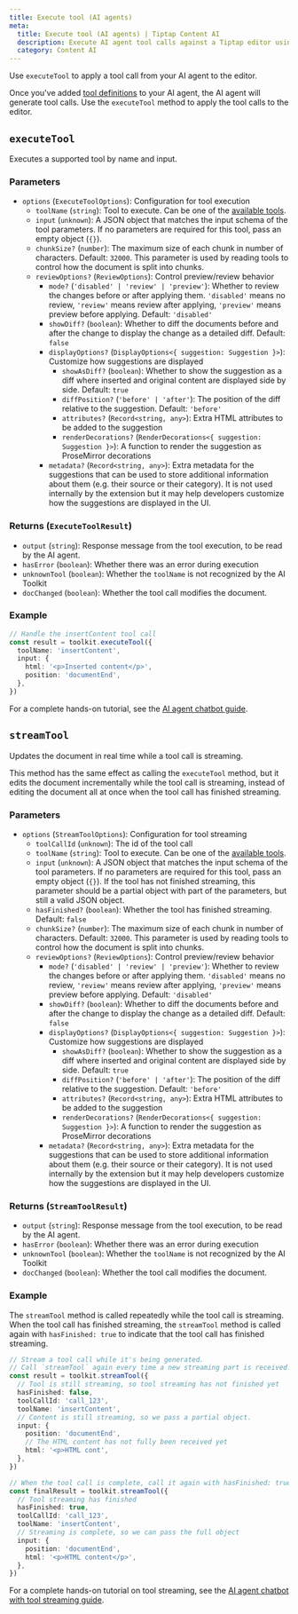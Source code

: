```yaml
---
title: Execute tool (AI agents)
meta:
  title: Execute tool (AI agents) | Tiptap Content AI
  description: Execute AI agent tool calls against a Tiptap editor using the AI Toolkit.
  category: Content AI
---
```


Use `executeTool` to apply a tool call from your AI agent to the editor.

Once you've added [tool definitions](/content-ai/capabilities/ai-toolkit/tools/ai-sdk) to your AI agent, the AI agent will generate tool calls. Use the `executeTool` method to apply the tool calls to the editor.

## `executeTool`

Executes a supported tool by name and input.

### Parameters

- `options` (`ExecuteToolOptions`): Configuration for tool execution
  - `toolName` (`string`): Tool to execute. Can be one of the [available tools](/content-ai/capabilities/ai-toolkit/tools/available-tools).
  - `input` (`unknown`): A JSON object that matches the input schema of the tool parameters. If no parameters are required for this tool, pass an empty object (`{}`).
  - `chunkSize?` (`number`): The maximum size of each chunk in number of characters. Default: `32000`. This parameter is used by reading tools to control how the document is split into chunks.
  - `reviewOptions?` (`ReviewOptions`): Control preview/review behavior
    - `mode?` (`'disabled' | 'review' | 'preview'`): Whether to review the changes before or after applying them. `'disabled'` means no review, `'review'` means review after applying, `'preview'` means preview before applying. Default: `'disabled'`
    - `showDiff?` (`boolean`): Whether to diff the documents before and after the change to display the change as a detailed diff. Default: `false`
    - `displayOptions?` (`DisplayOptions<{ suggestion: Suggestion }>`): Customize how suggestions are displayed
      - `showAsDiff?` (`boolean`): Whether to show the suggestion as a diff where inserted and original content are displayed side by side. Default: `true`
      - `diffPosition?` (`'before' | 'after'`): The position of the diff relative to the suggestion. Default: `'before'`
      - `attributes?` (`Record<string, any>`): Extra HTML attributes to be added to the suggestion
      - `renderDecorations?` (`RenderDecorations<{ suggestion: Suggestion }>`): A function to render the suggestion as ProseMirror decorations
    - `metadata?` (`Record<string, any>`): Extra metadata for the suggestions that can be used to store additional information about them (e.g. their source or their category). It is not used internally by the extension but it may help developers customize how the suggestions are displayed in the UI.

### Returns (`ExecuteToolResult`)

- `output` (`string`): Response message from the tool execution, to be read by the AI agent.
- `hasError` (`boolean`): Whether there was an error during execution
- `unknownTool` (`boolean`): Whether the `toolName` is not recognized by the AI Toolkit
- `docChanged` (`boolean`): Whether the tool call modifies the document.

### Example

```ts
// Handle the insertContent tool call
const result = toolkit.executeTool({
  toolName: 'insertContent',
  input: {
    html: '<p>Inserted content</p>',
    position: 'documentEnd',
  },
})
```

For a complete hands-on tutorial, see the [AI agent chatbot guide](/content-ai/capabilities/ai-toolkit/guides/ai-agent-chatbot).

## `streamTool`

Updates the document in real time while a tool call is streaming.

This method has the same effect as calling the `executeTool` method, but it edits the document incrementally while the tool call is streaming, instead of editing the document all at once when the tool call has finished streaming.

### Parameters

- `options` (`StreamToolOptions`): Configuration for tool streaming
  - `toolCallId` (`unknown`): The id of the tool call
  - `toolName` (`string`): Tool to execute. Can be one of the [available tools](/content-ai/capabilities/ai-toolkit/tools/available-tools).
  - `input` (`unknown`): A JSON object that matches the input schema of the tool parameters. If no parameters are required for this tool, pass an empty object (`{}`). If the tool has not finished streaming, this parameter should be a partial object with part of the parameters, but still a valid JSON object.
  - `hasFinished?` (`boolean`): Whether the tool has finished streaming. Default: `false`
  - `chunkSize?` (`number`): The maximum size of each chunk in number of characters. Default: `32000`. This parameter is used by reading tools to control how the document is split into chunks.
  - `reviewOptions?` (`ReviewOptions`): Control preview/review behavior
    - `mode?` (`'disabled' | 'review' | 'preview'`): Whether to review the changes before or after applying them. `'disabled'` means no review, `'review'` means review after applying, `'preview'` means preview before applying. Default: `'disabled'`
    - `showDiff?` (`boolean`): Whether to diff the documents before and after the change to display the change as a detailed diff. Default: `false`
    - `displayOptions?` (`DisplayOptions<{ suggestion: Suggestion }>`): Customize how suggestions are displayed
      - `showAsDiff?` (`boolean`): Whether to show the suggestion as a diff where inserted and original content are displayed side by side. Default: `true`
      - `diffPosition?` (`'before' | 'after'`): The position of the diff relative to the suggestion. Default: `'before'`
      - `attributes?` (`Record<string, any>`): Extra HTML attributes to be added to the suggestion
      - `renderDecorations?` (`RenderDecorations<{ suggestion: Suggestion }>`): A function to render the suggestion as ProseMirror decorations
    - `metadata?` (`Record<string, any>`): Extra metadata for the suggestions that can be used to store additional information about them (e.g. their source or their category). It is not used internally by the extension but it may help developers customize how the suggestions are displayed in the UI.

### Returns (`StreamToolResult`)

- `output` (`string`): Response message from the tool execution, to be read by the AI agent.
- `hasError` (`boolean`): Whether there was an error during execution
- `unknownTool` (`boolean`): Whether the `toolName` is not recognized by the AI Toolkit
- `docChanged` (`boolean`): Whether the tool call modifies the document.

### Example

The `streamTool` method is called repeatedly while the tool call is streaming. When the tool call has finished streaming, the `streamTool` method is called again with `hasFinished: true` to indicate that the tool call has finished streaming.

```ts
// Stream a tool call while it's being generated.
// Call `streamTool` again every time a new streaming part is received.
const result = toolkit.streamTool({
  // Tool is still streaming, so tool streaming has not finished yet
  hasFinished: false,
  toolCallId: 'call_123',
  toolName: 'insertContent',
  // Content is still streaming, so we pass a partial object.
  input: {
    position: 'documentEnd',
    // The HTML content has not fully been received yet
    html: '<p>HTML cont',
  },
})

// When the tool call is complete, call it again with hasFinished: true
const finalResult = toolkit.streamTool({
  // Tool streaming has finished
  hasFinished: true,
  toolCallId: 'call_123',
  toolName: 'insertContent',
  // Streaming is complete, so we can pass the full object
  input: {
    position: 'documentEnd',
    html: '<p>HTML content</p>',
  },
})
```

For a complete hands-on tutorial on tool streaming, see the [AI agent chatbot with tool streaming guide](/content-ai/capabilities/ai-toolkit/guides/tool-streaming).
